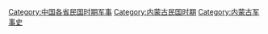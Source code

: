 [[Category:中国各省民国时期军事|Category:中国各省民国时期军事]]
[[Category:内蒙古民国时期|Category:内蒙古民国时期]]
[[Category:内蒙古军事史|Category:内蒙古军事史]]